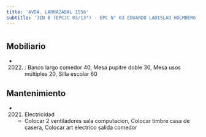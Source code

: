 ```yaml
---
title: 'AVDA. LARRAZABAL 1556'
subtitle: 'JIN B (EPCJC 03/13°) - EPC N° 03 EDUARDO LADISLAO HOLMBERG - ESC. DE MUSICA N° 06'
---
```


#


## Mobiliario

*  (2022) : Banco largo comedor 40, Mesa pupitre doble 30, Mesa usos múltiples 20, Silla escolar 60 





## Mantenimiento

*  (2021) Electricidad 
    + Colocar 2 ventiladores sala computacion, Colocar timbre casa de casera, Colocar art electrico salida comedor



